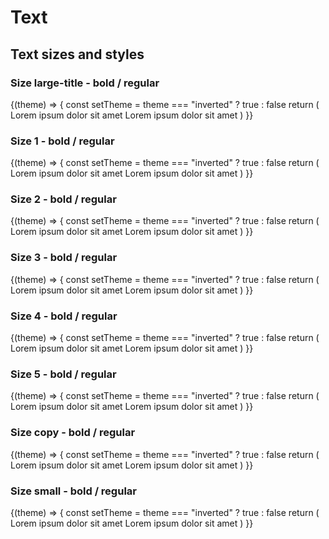 
# Text

## Text sizes and styles

### Size large-title - bold / regular

<Example noTheme={false} className="sg-example-text">
  {(theme) => {
    const setTheme = theme === "inverted" ? true : false
    return (
      <React.Fragment>
        <Text type="large-title-bold" as="h1" inverted={setTheme}>Lorem ipsum dolor sit amet</Text>
        <Text type="large-title-regular" as="h1" inverted={setTheme}>Lorem ipsum dolor sit amet</Text>
      </React.Fragment>
    )
  }}
</Example>

### Size 1 - bold / regular

<Example noTheme={false} className="sg-example-text">
  {(theme) => {
    const setTheme = theme === "inverted" ? true : false
    return (
      <React.Fragment>
        <Text type="1-bold" as="h1" inverted={setTheme}>Lorem ipsum dolor sit amet</Text>
        <Text type="1-regular" as="h1" inverted={setTheme}>Lorem ipsum dolor sit amet</Text>
      </React.Fragment>
    )
  }}
</Example>

### Size 2 - bold / regular

<Example noTheme={false} className="sg-example-text">
  {(theme) => {
    const setTheme = theme === "inverted" ? true : false
    return (
      <React.Fragment>
        <Text type="2-bold" as="h2" inverted={setTheme}>Lorem ipsum dolor sit amet</Text>
        <Text type="2-regular" as="h2" inverted={setTheme}>Lorem ipsum dolor sit amet</Text>
      </React.Fragment>
    )
  }}
</Example>

### Size 3 - bold / regular

<Example noTheme={false} className="sg-example-text">
  {(theme) => {
    const setTheme = theme === "inverted" ? true : false
    return (
      <React.Fragment>
        <Text type="3-bold" as="h3" inverted={setTheme}>Lorem ipsum dolor sit amet</Text>
        <Text type="3-regular" as="h3" inverted={setTheme}>Lorem ipsum dolor sit amet</Text>
      </React.Fragment>
    )
  }}
</Example>

### Size 4 - bold / regular

<Example noTheme={false} className="sg-example-text">
  {(theme) => {
    const setTheme = theme === "inverted" ? true : false
    return (
      <React.Fragment>
        <Text type="4-bold" as="h4" inverted={setTheme}>Lorem ipsum dolor sit amet</Text>
        <Text type="4-regular" as="h4" inverted={setTheme}>Lorem ipsum dolor sit amet</Text>
      </React.Fragment>
    )
  }}
</Example>

### Size 5 - bold / regular

<Example noTheme={false} className="sg-example-text">
  {(theme) => {
    const setTheme = theme === "inverted" ? true : false
    return (
      <React.Fragment>
        <Text type="5-bold" as="h5" inverted={setTheme}>Lorem ipsum dolor sit amet</Text>
        <Text type="5-regular" as="h5" inverted={setTheme}>Lorem ipsum dolor sit amet</Text>
      </React.Fragment>
    )
  }}
</Example>

### Size copy - bold / regular

<Example noTheme={false} className="sg-example-text">
  {(theme) => {
    const setTheme = theme === "inverted" ? true : false
    return (
      <React.Fragment>
        <Text type="copy-bold" as="p" inverted={setTheme}>Lorem ipsum dolor sit amet</Text>
        <Text type="copy-regular" as="p" inverted={setTheme}>Lorem ipsum dolor sit amet</Text>
      </React.Fragment>
    )
  }}
</Example>

### Size small - bold / regular

<Example noTheme={false} className="sg-example-text">
  {(theme) => {
    const setTheme = theme === "inverted" ? true : false
    return (
      <React.Fragment>
        <Text type="small-bold" as="p" inverted={setTheme}>Lorem ipsum dolor sit amet</Text>
        <Text type="small-regular" as="p" inverted={setTheme}>Lorem ipsum dolor sit amet</Text>
      </React.Fragment>
    )
  }}
</Example>
